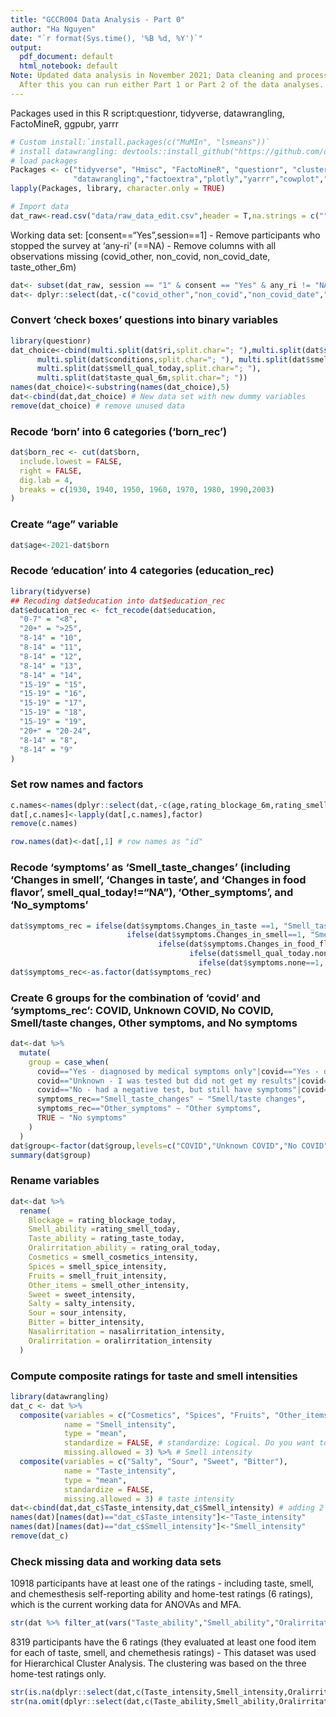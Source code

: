 ```yaml
---
title: "GCCR004 Data Analysis - Part 0"
author: "Ha Nguyen"
date: "`r format(Sys.time(), '%B %d, %Y')`"
output:
  pdf_document: default
  html_notebook: default
Note: Updated data analysis in November 2021; Data cleaning and processing  
  After this you can run either Part 1 or Part 2 of the data analyses.  
---
```

Packages used in this R script:questionr, tidyverse, datawrangling, FactoMineR, ggpubr, yarrr
```r
# Custom install:`install.packages(c("MuMIn", "lsmeans"))`
# install datawrangling: devtools::install_github("https://github.com/dr-JT/datawrangling")
# load packages
Packages <- c("tidyverse", "Hmisc", "FactoMineR", "questionr", "cluster", "lme4","nlme","multcomp","ggpubr","MuMIn","effects","LMERConvenienceFunctions","lsmeans",
              "datawrangling","factoextra","plotly","yarrr","cowplot","ggExtra","blandr","sjstats","car")
lapply(Packages, library, character.only = TRUE)
```


```r
# Import data
dat_raw<-read.csv("data/raw_data_edit.csv",header = T,na.strings = c("","NA")) # 12173 obs. of 76 variables (removed 35 rows from the raw data as described in the raw_data_edit.docx)
```

Working data set: [consent=="Yes",session==1] - Remove participants who stopped the survey at 'any-ri' (==NA) - Remove columns with all observations missing (covid_other, non_covid, non_covid_date, taste_other_6m)
```r
dat<- subset(dat_raw, session == "1" & consent == "Yes" & any_ri != "NA") # n=(10953-35=10918)
dat<- dplyr::select(dat,-c("covid_other","non_covid","non_covid_date","taste_other_6m")) # remove 4 missing data columns
```

### Convert 'check boxes' questions into binary variables
```r
library(questionr)
dat_choice<-cbind(multi.split(dat$ri,split.char="; "),multi.split(dat$symptoms,split.char="; "),
      multi.split(dat$conditions,split.char="; "), multi.split(dat$smell_qual_6m,split.char="; "),
      multi.split(dat$smell_qual_today,split.char="; "), 
      multi.split(dat$taste_qual_6m,split.char="; "))
names(dat_choice)<-substring(names(dat_choice),5)
dat<-cbind(dat,dat_choice) # New data set with new dummy variables
remove(dat_choice) # remove unused data
```

### Recode 'born' into 6 categories ('born_rec')
```r
dat$born_rec <- cut(dat$born,
  include.lowest = FALSE,
  right = FALSE,
  dig.lab = 4,
  breaks = c(1930, 1940, 1950, 1960, 1970, 1980, 1990,2003)
)
```

### Create "age" variable
```r
dat$age<-2021-dat$born
```

### Recode 'education' into 4 categories (education_rec)
```r
library(tidyverse)
## Recoding dat$education into dat$education_rec
dat$education_rec <- fct_recode(dat$education,
  "0-7" = "<8",
  "20+" = ">25",
  "8-14" = "10",
  "8-14" = "11",
  "8-14" = "12",
  "8-14" = "13",
  "8-14" = "14",
  "15-19" = "15",
  "15-19" = "16",
  "15-19" = "17",
  "15-19" = "18",
  "15-19" = "19",
  "20+" = "20-24",
  "8-14" = "8",
  "8-14" = "9"
)
```

### Set row names and factors
```r
c.names<-names(dplyr::select(dat,-c(age,rating_blockage_6m,rating_smell_6m,rating_taste_6m,rating_oral_6m,rating_smell_today,rating_blockage_today,rating_taste_today,rating_oral_today,smell_cosmetics_intensity,smell_spice_intensity,smell_fruit_intensity,smell_other_intensity,nasalirritation_intensity,sweet_intensity,salty_intensity,sour_intensity,bitter_intensity,oralirritation_intensity,period_covid,period_ri)))
dat[,c.names]<-lapply(dat[,c.names],factor)
remove(c.names)

row.names(dat)<-dat[,1] # row names as "id"
```

### Recode 'symptoms' as 'Smell_taste_changes' (including 'Changes in smell', 'Changes in taste', and  'Changes in food flavor', smell_qual_today!="NA"), 'Other_symptoms', and 'No_symptoms'
```r
dat$symptoms_rec = ifelse(dat$symptoms.Changes_in_taste ==1, "Smell_taste_changes",
                          ifelse(dat$symptoms.Changes_in_smell==1, "Smell_taste_changes",
                                 ifelse(dat$symptoms.Changes_in_food_flavor==1, "Smell_taste_changes",
                                        ifelse(dat$smell_qual_today.none==0, "Smell_taste_changes", # according to smell_quality_today
                                          ifelse(dat$symptoms.none==1, "No_symptoms", "Other_symptoms")))))
dat$symptoms_rec<-as.factor(dat$symptoms_rec)
```

### Create 6 groups for the combination of 'covid' and 'symptoms_rec': COVID, Unknown COVID, No COVID, Smell/taste changes, Other symptoms, and No symptoms
```r
dat<-dat %>%
  mutate(
    group = case_when(
      covid=="Yes - diagnosed by medical symptoms only"|covid=="Yes - diagnosed with viral swab"|covid=="Yes - diagnosed with another lab test" ~ "COVID",
      covid=="Unknown - I was tested but did not get my results"|covid=="No - not diagnosed, but have symptoms" ~ "Unknown COVID",
      covid=="No - had a negative test, but still have symptoms"|covid=="No - do not have any symptoms" ~ "No COVID",
      symptoms_rec=="Smell_taste_changes" ~ "Smell/taste changes",
      symptoms_rec=="Other_symptoms" ~ "Other symptoms",
      TRUE ~ "No symptoms"
    )
  )
dat$group<-factor(dat$group,levels=c("COVID","Unknown COVID","No COVID","Smell/taste changes","Other symptoms","No symptoms"))
summary(dat$group)
```

### Rename variables
```r
dat<-dat %>%
  rename(
    Blockage = rating_blockage_today,
    Smell_ability =rating_smell_today,
    Taste_ability = rating_taste_today,
    Oralirritation_ability = rating_oral_today,
    Cosmetics = smell_cosmetics_intensity,
    Spices = smell_spice_intensity,
    Fruits = smell_fruit_intensity,
    Other_items = smell_other_intensity,
    Sweet = sweet_intensity,
    Salty = salty_intensity,
    Sour = sour_intensity,
    Bitter = bitter_intensity,
    Nasalirritation = nasalirritation_intensity,
    Oralirritation = oralirritation_intensity
  )
```

### Compute composite ratings for taste and smell intensities
```r
library(datawrangling)
dat_c <- dat %>%
  composite(variables = c("Cosmetics", "Spices", "Fruits", "Other_items"),
            name = "Smell_intensity",
            type = "mean",
            standardize = FALSE, # standardize: Logical. Do you want to calculate the composite based on standardized (z-score) values? (Default = TRUE)
            missing.allowed = 3) %>% # Smell intensity
  composite(variables = c("Salty", "Sour", "Sweet", "Bitter"),
            name = "Taste_intensity",
            type = "mean",
            standardize = FALSE,
            missing.allowed = 3) # taste intensity
dat<-cbind(dat,dat_c$Taste_intensity,dat_c$Smell_intensity) # adding 2 composite scores to the working data set
names(dat)[names(dat)=="dat_c$Taste_intensity"]<-"Taste_intensity"
names(dat)[names(dat)=="dat_c$Smell_intensity"]<-"Smell_intensity"
remove(dat_c)
```

### Check missing data and working data sets
10918 participants have at least one of the ratings - including taste, smell, and chemesthesis self-reporting ability and home-test ratings (6 ratings), which is the current working data for ANOVAs and MFA.
```r
str(dat %>% filter_at(vars("Taste_ability","Smell_ability","Oralirritation_ability"),all_vars(is.na(.)))) # n=10918; participants have at least one of the ratings - including taste, smell, and chemesthesis self-reporting ability and home-test ratings (6 ratings), which is the current working data for ANOVAs and MFA.
```

8319 participants have the 6 ratings (they evaluated at least one food item for each of taste, smell, and chemethesis ratings) - This dataset was used for Hierarchical Cluster Analysis. The clustering was based on the three home-test ratings only.
```r
str(is.na(dplyr::select(dat,c(Taste_intensity,Smell_intensity,Oralirritation)))) # n=8319
str(na.omit(dplyr::select(dat,c(Taste_ability,Smell_ability,Oralirritation_ability,Taste_intensity,Smell_intensity,Oralirritation)))) #n=8319
```
